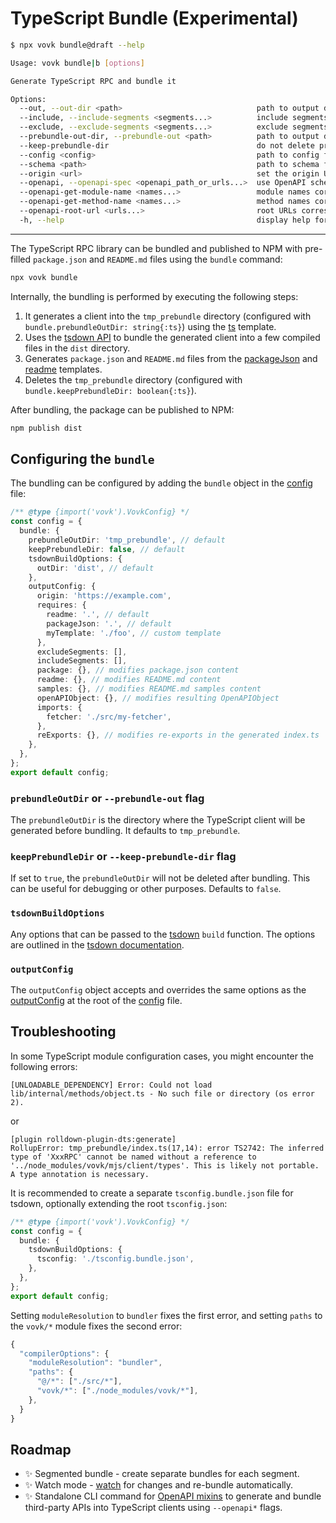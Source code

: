 
# TypeScript Bundle (Experimental)

```sh filename="Quick CLI Ref"
$ npx vovk bundle@draft --help

Usage: vovk bundle|b [options]

Generate TypeScript RPC and bundle it

Options:
  --out, --out-dir <path>                              path to output directory for bundle
  --include, --include-segments <segments...>          include segments
  --exclude, --exclude-segments <segments...>          exclude segments
  --prebundle-out-dir, --prebundle-out <path>          path to output directory for prebundle
  --keep-prebundle-dir                                 do not delete prebundle directory after bundling
  --config <config>                                    path to config file
  --schema <path>                                      path to schema folder (default: .vovk-schema)
  --origin <url>                                       set the origin URL for the generated client
  --openapi, --openapi-spec <openapi_path_or_urls...>  use OpenAPI schema instead of Vovk schema
  --openapi-get-module-name <names...>                 module names corresponding to the index of --openapi option
  --openapi-get-method-name <names...>                 method names corresponding to the index of --openapi option
  --openapi-root-url <urls...>                         root URLs corresponding to the index of --openapi option
  -h, --help                                           display help for command
```

-----

The TypeScript RPC library can be bundled and published to NPM with pre-filled `package.json` and `README.md` files using the `bundle` command:

```sh npm2yarn
npx vovk bundle
```

Internally, the bundling is performed by executing the following steps:

1. It generates a client into the `tmp_prebundle` directory (configured with `bundle.prebundleOutDir: string{:ts}`) using the [ts](/templates#ts) template.
2. Uses the [tsdown API](https://tsdown.dev/) to bundle the generated client into a few compiled files in the `dist` directory.
3. Generates `package.json` and `README.md` files from the [packageJson](/templates#packagejson) and [readme](/templates#readme) templates.
4. Deletes the `tmp_prebundle` directory (configured with `bundle.keepPrebundleDir: boolean{:ts}`).

After bundling, the package can be published to NPM:

```sh npm2yarn
npm publish dist
```

## Configuring the `bundle`

The bundling can be configured by adding the `bundle` object in the [config](/config) file:

```ts filename="vovk.config.mjs"
/** @type {import('vovk').VovkConfig} */
const config = {
  bundle: {
    prebundleOutDir: 'tmp_prebundle', // default
    keepPrebundleDir: false, // default
    tsdownBuildOptions: {
      outDir: 'dist', // default
    },
    outputConfig: {
      origin: 'https://example.com',
      requires: {
        readme: '.', // default
        packageJson: '.', // default
        myTemplate: './foo', // custom template
      },
      excludeSegments: [],
      includeSegments: [],
      package: {}, // modifies package.json content
      readme: {}, // modifies README.md content
      samples: {}, // modifies README.md samples content
      openAPIObject: {}, // modifies resulting OpenAPIObject
      imports: {
        fetcher: './src/my-fetcher',
      },
      reExports: {}, // modifies re-exports in the generated index.ts
    },
  },
};
export default config;
```

### `prebundleOutDir` or `--prebundle-out` flag

The `prebundleOutDir` is the directory where the TypeScript client will be generated before bundling. It defaults to `tmp_prebundle`.

### `keepPrebundleDir` or `--keep-prebundle-dir` flag

If set to `true`, the `prebundleOutDir` will not be deleted after bundling. This can be useful for debugging or other purposes. Defaults to `false`.

### `tsdownBuildOptions`

Any options that can be passed to the [tsdown](https://tsdown.dev/) `build` function. The options are outlined in the [tsdown documentation](https://tsdown.ru/reference/config-options).

### `outputConfig`

The `outputConfig` object accepts and overrides the same options as the [outputConfig](/config#generatorconfig) at the root of the [config](/config) file.

## Troubleshooting

In some TypeScript module configuration cases, you might encounter the following errors:

```
[UNLOADABLE_DEPENDENCY] Error: Could not load lib/internal/methods/object.ts - No such file or directory (os error 2).
```

or

```
[plugin rolldown-plugin-dts:generate]
RollupError: tmp_prebundle/index.ts(17,14): error TS2742: The inferred type of 'XxxRPC' cannot be named without a reference to '../node_modules/vovk/mjs/client/types'. This is likely not portable. A type annotation is necessary.
```

It is recommended to create a separate `tsconfig.bundle.json` file for tsdown, optionally extending the root `tsconfig.json`:

```ts filename="vovk.config.mjs"
/** @type {import('vovk').VovkConfig} */
const config = {
  bundle: {
    tsdownBuildOptions: {
      tsconfig: './tsconfig.bundle.json',
    },
  },
};
export default config;
```

Setting `moduleResolution` to `bundler` fixes the first error, and setting `paths` to the `vovk/*` module fixes the second error:

```ts filename="tsconfig.bundle.json" {3,6}
{
  "compilerOptions": {
    "moduleResolution": "bundler",
    "paths": {
      "@/*": ["./src/*"],
      "vovk/*": ["./node_modules/vovk/*"],
    },
  }
}
```

## Roadmap

- ✨ Segmented bundle - create separate bundles for each segment.
- ✨ Watch mode - [watch](https://tsdown.dev/reference/api/Interface.Options#watch) for changes and re-bundle automatically.
- ✨ Standalone CLI command for [OpenAPI mixins](/codegen) to generate and bundle third-party APIs into TypeScript clients using `--openapi*` flags.